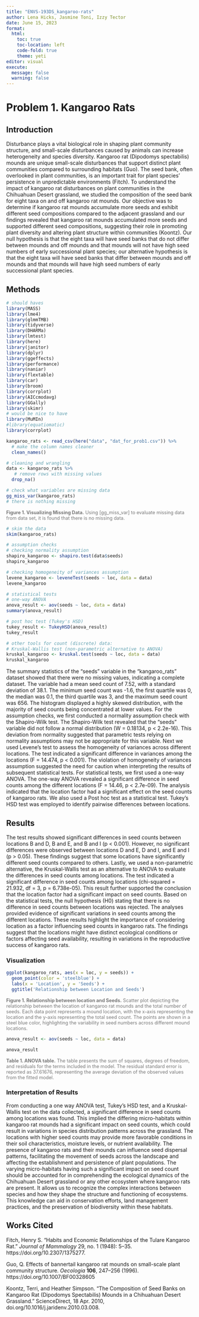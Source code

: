 ```yaml
---
title: "ENVS-193DS_kangaroo-rats"
author: Lena Hicks, Jasmine Toni, Izzy Tector
date: June 15, 2023
format: 
  html:
    toc: true
    toc-location: left
    code-fold: true
    theme: yeti
editor: visual
execute: 
  message: false
  warning: false
---
```


# Problem 1. Kangaroo Rats

## Introduction

Disturbance plays a vital biological role in shaping plant community structure, and small-scale disturbances caused by animals can increase heterogeneity and species diversity. Kangaroo rat (Dipodomys spectabilis) mounds are unique small-scale disturbances that support distinct plant communities compared to surrounding habitats (Guo). The seed bank, often overlooked in plant communities, is an important trait for plant species' persistence in unpredictable environments (Fitch). To understand the impact of kangaroo rat disturbances on plant communities in the Chihuahuan Desert grassland, we studied the composition of the seed bank for eight taxa on and off kangaroo rat mounds. Our objective was to determine if kangaroo rat mounds accumulate more seeds and exhibit different seed compositions compared to the adjacent grassland and our findings revealed that kangaroo rat mounds accumulated more seeds and supported different seed compositions, suggesting their role in promoting plant diversity and altering plant structure within communities (Koontz). Our null hypothesis is that the eight taxa will have seed banks that do not differ between mounds and off mounds and that mounds will not have high seed numbers of early successional plant species; our alternative hypothesis is that the eight taxa will have seed banks that differ between mounds and off mounds and that mounds will have high seed numbers of early successional plant species.

## Methods

```r
# should haves
library(MASS) 
library(lme4)
library(glmmTMB)
library(tidyverse)
library(DHARMa)
library(lmtest)
library(here)
library(janitor)
library(dplyr)
library(ggeffects)
library(performance)
library(naniar)
library(flextable)
library(car)
library(broom)
library(corrplot)
library(AICcmodavg)
library(GGally)
library(skimr)
# would be nice to have
library(MuMIn)
#library(equatiomatic)
library(corrplot)
```

```r
kangaroo_rats <- read_csv(here("data", "dat_for_prob1.csv")) %>% 
  # make the column names cleaner
  clean_names()

# cleaning and wrangling
data <- kangaroo_rats %>%
   # remove rows with missing values
  drop_na()   
```

```r
# check what variables are missing data
gg_miss_var(kangaroo_rats)
# there is nothing missing
```

::: {style="font-size: 90%; color: #787878;"}
**Figure 1. Visualizing Missing Data.** Using \[gg_miss_var\] to evaluate missing data from data set, it is found that there is no missing data.
:::

```r
# skim the data
skim(kangaroo_rats)
```

```r
# assumption checks
# checking normality assumption 
shapiro_kangaroo <- shapiro.test(data$seeds)
shapiro_kangaroo

# checking homogeneity of variances assumption
levene_kangaroo <- leveneTest(seeds ~ loc, data = data)
levene_kangaroo
```

```r
# statistical tests
# one-way ANOVA
anova_result <- aov(seeds ~ loc, data = data)
summary(anova_result)

# post hoc test (Tukey's HSD)
tukey_result <- TukeyHSD(anova_result)
tukey_result 

# other tools for count (discrete) data:
# Kruskal-Wallis test (non-parametric alternative to ANOVA)
kruskal_kangaroo <- kruskal.test(seeds ~ loc, data = data)
kruskal_kangaroo
```

The summary statistics of the "seeds" variable in the "kangaroo_rats" dataset showed that there were no missing values, indicating a complete dataset. The variable had a mean seed count of 7.52, with a standard deviation of 38.1. The minimum seed count was -1.6, the first quartile was 0, the median was 0.1, the third quartile was 3, and the maximum seed count was 656. The histogram displayed a highly skewed distribution, with the majority of seed counts being concentrated at lower values. For the assumption checks, we first conducted a normality assumption check with the Shapiro-Wilk test. The Shapiro-Wilk test revealed that the "seeds" variable did not follow a normal distribution (W = 0.18134, p \< 2.2e-16). This deviation from normality suggested that parametric tests relying on normality assumptions may not be appropriate for this variable. Next we used Levene's test to assess the homogeneity of variances across different locations. The test indicated a significant difference in variances among the locations (F = 14.474, p \< 0.001). The violation of homogeneity of variances assumption suggested the need for caution when interpreting the results of subsequent statistical tests. For statistical tests, we first used a one-way ANOVA. The one-way ANOVA revealed a significant difference in seed counts among the different locations (F = 14.46, p \< 2.7e-09). The analysis indicated that the location factor had a significant effect on the seed counts of kangaroo rats. We also used a Post hoc test as a statistical test. Tukey's HSD test was employed to identify pairwise differences between locations.

## Results

The test results showed significant differences in seed counts between locations B and D, B and E, and B and I (p \< 0.001). However, no significant differences were observed between locations D and E, D and I, and E and I (p \> 0.05). These findings suggest that some locations have significantly different seed counts compared to others. Lastly, we used a non-parametric alternative, the Kruskal-Wallis test as an alternative to ANOVA to evaluate the differences in seed counts among locations. The test indicated a significant difference in seed counts among locations (chi-squared = 21.932, df = 3, p = 6.738e-05). This result further supported the conclusion that the location factor had a significant impact on seed counts. Based on the statistical tests, the null hypothesis (H0) stating that there is no difference in seed counts between locations was rejected. The analyses provided evidence of significant variations in seed counts among the different locations. These results highlight the importance of considering location as a factor influencing seed counts in kangaroo rats. The findings suggest that the locations might have distinct ecological conditions or factors affecting seed availability, resulting in variations in the reproductive success of kangaroo rats.

### Visualization

```r
ggplot(kangaroo_rats, aes(x = loc, y = seeds)) +
  geom_point(color = 'steelblue') +
  labs(x = 'Location', y = 'Seeds') +
  ggtitle('Relationship between Location and Seeds')
```

::: {style="font-size: 90%; color: #787878;"}
**Figure 1. Relationship between location and Seeds.** Scatter plot depicting the relationship between the location of kangaroo rat mounds and the total number of seeds. Each data point represents a mound location, with the x-axis representing the location and the y-axis representing the total seed count. The points are shown in a steel blue color, highlighting the variability in seed numbers across different mound locations.
:::

```r
anova_result <- aov(seeds ~ loc, data = data)

anova_result
```
::: {style="font-size: 90%; color: #787878;"}
**Table 1. ANOVA table.** The table presents the sum of squares, degrees of freedom, and residuals for the terms included in the model. The residual standard error is reported as 37.61676, representing the average deviation of the observed values from the fitted model.
:::

### Interpretation of Results

From conducting a one way ANOVA test, Tukey's HSD test, and a Kruskal-Wallis test on the data collected, a significant difference in seed counts among locations was found. This implied the differing micro-habitats within kangaroo rat mounds had a significant impact on seed counts, which could result in variations in species distribution patterns across the grassland. The locations with higher seed counts may provide more favorable conditions in their soil characteristics, moisture levels, or nutrient availability. The presence of kangaroo rats and their mounds can influence seed dispersal patterns, facilitating the movement of seeds across the landscape and affecting the establishment and persistence of plant populations. The varying micro-habitats having such a significant impact on seed count should be accounted for in comprehending the ecological dynamics of the Chihuahuan Desert grassland or any other ecosystem where kangaroo rats are present. It allows us to recognize the complex interactions between species and how they shape the structure and functioning of ecosystems. This knowledge can aid in conservation efforts, land management practices, and the preservation of biodiversity within these habitats.

## Works Cited

Fitch, Henry S. "Habits and Economic Relationships of the Tulare Kangaroo Rat." *Journal of Mammalogy* 29, no. 1 (1948): 5--35. https://doi.org/10.2307/1375277.

Guo, Q. Effects of bannertail kangaroo rat mounds on small-scale plant community structure. *Oecologia* **106**, 247--256 (1996). https://doi.org/10.1007/BF00328605

Koontz, Terri, and Heather Simpson. "The Composition of Seed Banks on Kangaroo Rat (Dipodomys Spectabilis) Mounds in a Chihuahuan Desert Grassland." ScienceDirect, 18 Apr. 2010, doi.org/10.1016/j.jaridenv.2010.03.008.

\
